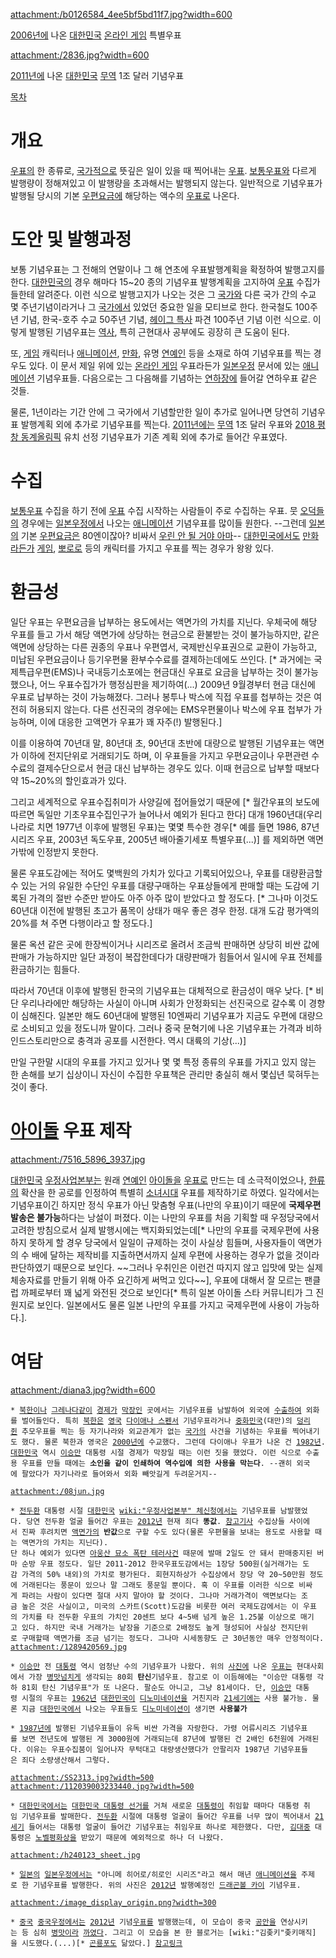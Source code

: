 attachment:/b0126584_4ee5bf5bd11f7.jpg?width=600

[[2006년]]에 나온 [[대한민국]] [[온라인 게임]] 특별우표

attachment:/2836.jpg?width=600

[[2011년]]에 나온 [[대한민국]] [[무역]] 1조 달러 기념우표

{{{+1 紀念郵票 / Commemorative Stamp }}}

[[목차]]
= 개요 =
[[우표]]의 한 종류로, [[국가]]적으로 뜻깊은 일이 있을 때 찍어내는 [[우표]]. [[보통우표]]와 다르게 발행량이 정해져있고 이 발행량을 초과해서는 발행되지 않는다. 일반적으로 기념우표가 발행될 당시의 기본 [[우편요금]]에 해당하는 액수의 [[우표]]로 나온다.
= 도안 및 발행과정 =
보통 기념우표는 그 전해의 연말이나 그 해 연초에 우표발행계획을 확정하여 발행고지를 한다. [[대한민국]]의 경우 해마다 15~20 종의 기념우표 발행계획을 고지하여 [[우표]] 수집가들한테 알려준다. 이런 식으로 발행고지가 나오는 것은 그 [[국가]]와 다른 국가 간의 수교 몇 주년기념이라거나 그 [[국가]]에서 있었던 중요한 일을 모티브로 한다. 한국철도 100주년 기념, 한국-호주 수교 50주년 기념, [[헤이그 특사]] 파견 100주년 기념 이런 식으로. 이렇게 발행된 기념우표는 [[역사]], 특히 근현대사 공부에도 굉장히 큰 도움이 된다. 

또, [[게임]] 캐릭터나 [[애니메이션]], [[만화]], 유명 [[연예인]] 등을 소재로 하여 기념우표를 찍는 경우도 있다. 이 문서 제일 위에 있는 [[온라인 게임]] 우표라든가 [[일본우정]] 문서에 있는 [[애니메이션]] 기념우표들. 다음으로는 그 다음해를 기념하는 [[연하장]]에 들어갈 연하우표 같은 것들.

물론, 1년이라는 기간 안에 그 국가에서 기념할만한 일이 추가로 일어나면 당연히 기념우표 발행계획 외에 추가로 기념우표를 찍는다. [[2011년]]에는 [[무역]] 1조 달러 우표와 [[2018 평창 동계올림픽]] 유치 선정 기념우표가 기존 계획 외에 추가로 들어간 우표였다.
= 수집 =
[[보통우표]] 수집을 하기 전에 [[우표]] 수집 시작하는 사람들이 주로 수집하는 우표. 뭇 [[오덕]]들의 경우에는 [[일본우정]]에서 나오는 [[애니메이션]] 기념우표를 많이들 원한다. --그런데 [[일본]]의 기본 [[우편요금]]은 80엔이잖아? 비싸서 [[우린 안 될 거야 아마]]-- [[대한민국]]에서도 [[만화]]라든가 [[게임]], [[뽀로로]] 등의 캐릭터를 가지고 우표를 찍는 경우가 왕왕 있다.
= 환금성 =
일단 우표는 우편요금을 납부하는 용도에서는 액면가의 가치를 지닌다. 우체국에 해당 우표를 들고 가서 해당 액면가에 상당하는 현금으로 환불받는 것이 불가능하지만, 같은 액면에 상당하는 다른 권종의 우표나 우편엽서, 국제반신우표권으로 교환이 가능하고, 미납된 우편요금이나 등기우편물 환부수수료를 결제하는데에도 쓰인다. [* 과거에는 국제특급우편(EMS)나 국내등기소포에는 현금대신 우표로 요금을 납부하는 것이 불가능했으나, 어느 우표수집가가 행정심판을 제기하여(...) 2009년 9월경부터 현금 대신에 우표로 납부하는 것이 가능해졌다. 그러나 봉투나 박스에 직접 우표를 첩부하는 것은 여전히 허용되지 않는다. 다른 선진국의 경우에는 EMS우편물이나 박스에 우표 첩부가 가능하며, 이에 대응한 고액면가 우표가 꽤 자주(!) 발행된다.]

이를 이용하여 70년대 말, 80년대 초, 90년대 초반에 대량으로 발행된 기념우표는 액면가 이하에 전지단위로 거래되기도 하며, 이 우표들을 가지고 우편요금이나 우편관련 수수료의 결제수단으로서 현금 대신 납부하는 경우도 있다. 이때 현금으로 납부할 때보다 약 15~20%의 할인효과가 있다.

그리고 세계적으로 우표수집취미가 사양길에 접어들었기 때문에 [* 월간우표의 보도에 따르면 독일만 기초우표수집인구가 늘어나서 예외가 된다고 한다] 대개 1960년대(우리나라로 치면 1977년 이후에 발행된 우표)는 몇몇 특수한 경우[* 예를 들면 1986, 87년 시리즈 우표, 2003년 독도우표, 2005년 배아줄기세포 특별우표(...)] 를 제외하면 액면가밖에 인정받지 못한다.

물론 우표도감에는 적어도 몇백원의 가치가 있다고 기록되어있으나, 우표를 대량환금할 수 있는 거의 유일한 수단인 우표를 대량구매하는 우표상들에게 판매할 때는 도감에 기록된 가격의 절반 수준만 받아도 아주 아주 많이 받았다고 할 정도다. [* 그나마 이것도 60년대 이전에 발행된 초고가 품목이 상태가 매우 좋은 경우 한정. 대개 도감 평가액의 20%를 쳐 주면 다행이라고 할 정도다.]

물론 옥션 같은 곳에 한장씩이거나 시리즈로 올려서 조금씩 판매하면 상당히 비싼 값에 판매가 가능하지만 일단 과정이 복잡한데다가 대량판매가 힘들어서 일시에 우표 전체를 환금하기는 힘들다.

따라서 70년대 이후에 발행된 한국의 기념우표는 대체적으로 환금성이 매우 낮다. [* 비단 우리나라에만 해당하는 사실이 아니며 사회가 안정화되는 선진국으로 갈수록 이 경향이 심해진다. 일본만 해도 60년대에 발행된 10엔짜리 기념우표가 지금도 우편에 대량으로 소비되고 있을 정도니까 말이다. 그러나 중국 문혁기에 나온 기념우표는 가격과 비하인드스토리만으로 충격과 공포를 시전한다. 역시 대륙의 기상(...)]

만일 구한말 시대의 우표를 가지고 있거나 몇 몇 특정 종류의 우표를 가지고 있지 않는 한 손해를 보기 십상이니 자신이 수집한 우표책은 관리만 충실히 해서 몇십년 묵혀두는 것이 좋다.

= [[아이돌]] 우표 제작 =
attachment:/7516_5896_3937.jpg

[[대한민국]] [[우정사업본부]]는 원래 [[연예인]] [[아이돌]]을 [[우표]]로 만드는 데 소극적이었으나, [[한류]]의 확산을 한 공로를 인정하여 특별히 [[소녀시대]] 우표를 제작하기로 하였다. 일각에서는 기념우표이긴 하지만 정식 우표가 아닌 맞춤형 우표(나만의 우표)이기 때문에 '''국제우편 발송은 불가능'''하다는 낭설이 퍼졌다. 이는 나만의 우표를 처음 기획할 때 우정당국에서 고려한 방침으로서 실제 발행시에는 백지화되었는데[* 나만의 우표를 국제우편에 사용하지 못하게 할 경우 당국에서 일일이 규제하는 것이 사실상 힘들며, 사용자들이 액면가의 수 배에 달하는 제작비를 지출하면서까지 실제 우편에 사용하는 경우가 없을 것이라 판단하였기 때문으로 보인다. ~~그러나 우취인은 이런건 따지지 않고 입맛에 맞는 실제 체송자료를 만들기 위해 아주 요긴하게 써먹고 있다~~], 우표에 대해서 잘 모르는 팬클럽 까페로부터 꽤 넓게 와전된 것으로 보인다[* 특히 일본 아이돌 스타 커뮤니티가 그 진원지로 보인다. 일본에서도 물론 일본 나만의 우표를 가지고 국제우편에 사용이 가능하다.].

= 여담 =
attachment:/diana3.jpg?width=600

 * [[북한]]이나 [[그레나다]]같이 [[경제]]가 [[막장]]인 곳에서는 기념우표를 남발하여 외국에 [[수출]]하여 외화를 벌어들인다. 특히 [[북한]]은 [[영국]] [[다이애나 스펜서]] 기념우표라거나 [[중화민국]](대만)의 [[덩리쥔]] 추모우표를 찍는 등 자기나라와 외교관계가 없는 [[국가]]의 사건을 기념하는 우표를 찍어내기도 했다. 물론 북한과 영국은 [[2000년]]에 수교했다. 그런데 다이애나 우표가 나온 건 [[1982년]].
 [[대한민국]] 역시 [[이승만]] 대통령 시절 경제가 막장일 때는 이런 짓을 했었다. 이런 식으로 수출용 우표를 만들 때에는 '''소인을 같이 인쇄하여 역수입에 의한 사용을 막는다'''. --괜히 외국에 팔았다가 자기나라로 들어와서 외화 빼앗길게 두려운거지--

 attachment:/08jun.jpg

 * [[전두환]] 대통령 시절 [[대한민국]] [[wiki:"우정사업본부" 체신청]]에서는 기념우표를 남발했었다. 당연 전두환 얼굴 들어간 우표는 [[2012년]] 현재 죄다 '''똥값'''. [http://news.naver.com/main/read.nhn?mode=LSD&mid=sec&sid1=100&oid=144&aid=0000014788 참고기사] 수집상들 사이에서 진짜 후려치면 [[액면가]]의 '''반값'''으로 구할 수도 있다(물론 우편물을 보내는 용도로 사용할 때는 액면가의 가치는 지닌다).
 단 하나 예외가 있다면 [[아웅산 묘소 폭탄 테러]]사건 때문에 발매 2일도 안 돼서 판매중지된 버마 순방 우표 정도다. 일단 2011-2012 한국우표도감에서는 1장당 500원(실거래가는 도감 가격의 50% 내외)의 가치로 평가된다. 회현지하상가 수집상에서 장당 약 20~50만원 정도에 거래된다는 풍문이 있으나 말 그래도 풍문일 뿐이다. 혹 이 우표를 이러한 식으로 비싸게 파려는 사람이 있다면 절대 사지 말아야 할 것이다. 그나마 거래가격이 액면보다는 조금 높은 것은 사실이고, 미국의 스카트(Scott)도감을 비롯한 여러 국제도감에서는 이 우표의 가치를 타 전두환 우표의 가치인 20센트 보다 4~5배 넘게 높은 1.25불 이상으로 매기고 있다. 하지만 국내 거래가는 낱장을 기준으로 2배정도 높게 형성되어 사실상 전지단위로 구매할때 액면가를 조금 넘기는 정도다. 그나마 시세동향도 근 30년동안 매우 안정적이다.
 attachment:/1289420569.jpg

 * [[이승만]] 전 [[대통령]] 역시 엄청난 수의 기념우표가 나왔다. 위의 [[사진]]에 나온 [[우표]]는 현대사회에서 가장 [[병맛]]넘치게 생각되는 80회 '''탄신'''기념우표. 참고로 이 이듬해에는 "이승만 대통령 각하 81회 탄신 기념우표"가 또 나온다. 팔순도 아니고, 그냥 81세이다. 단, [[이승만]] 대통령 시절의 우표는 [[1962년]] [[대한민국]]이 [[디노미네이션]]을 거친지라 [[21세기]]에는 사용 불가능. 물론 지금 [[대한민국]]에서 나오는 우표들도 [[디노미네이션]]이 생기면 '''사용불가'''

 * [[1987년]]에 발행된 기념우표들이 유독 비싼 가격을 자랑한다. 가령 어류시리즈 기념우표를 보면 전년도에 발행된 게 3000원에 거래되는데 87년에 발행된 건 2배인 6천원에 거래된다. 이유는 우표수집붐이 일어나자 무턱대고 대량생산했다가 안팔리자 1987년 기념우표들은 죄다 소량생산해서 그렇다.

 attachment:/SS2313.jpg?width=500
 attachment:/112039003233440.jpg?width=500

 * [[대한민국]]에서는 [[대한민국 대통령 선거]]를 거쳐 새로운 [[대통령]]이 취임할 때마다 대통령 취임 기념우표를 발매한다. [[전두환]] 시절에 대통령 얼굴이 들어간 우표를 너무 많이 찍어내서 [[21세기]] 들어서는 대통령 얼굴이 들어간 기념우표는 취임우표 하나로 제한했다. 다만, [[김대중]] 대통령은 [[노벨평화상]]을 받았기 때문에 예외적으로 하나 더 나왔다.

 attachment:/h240123_sheet.jpg

 * [[일본]]의 [[일본우정]]에서는 "아니메 히어로/히로인 시리즈"라고 해서 매년 [[애니메이션]]을 주제로 한 기념우표를 발행한다. 위의 사진은 [[2012년]] 발행예정인 [[드래곤볼 카이]] 기념우표.

 attachment:/image_display_origin.png?width=300

 * [[중국]] [[중국우정]]에서는 [[2012년]] 기념[[우표]]를 발행했는데, 이 모습이 중국 [[공안]]을 연상시키는 등 심히 [[병맛]]이라 [http://www.mt.co.kr/view/mtview.php?type=1&no=2012010520518264974 까였다]. 그리고 이 모습을 본 한 블로거는 [wiki:"김좆키"좆키매직]을 시도했다.(...)[* [[곤룡포]]도 닮았다.] [http://bluetypoon.egloos.com/3283736 참고링크]
